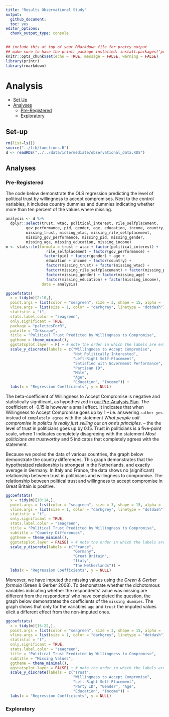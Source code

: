 ```yaml
---
title: "Results Observational Study"
output:
  github_document:
  toc: yes
editor_options: 
  chunk_output_type: console
---
```


```r
## include this at top of your RMarkdown file for pretty output
## make sure to have the printr package installed: install.packages('printr')
knitr::opts_chunk$set(echo = TRUE, message = FALSE, warning = FALSE)
library(printr)
library(rmarkdown)
```
# Analysis
- [Set Up](#set-up)
- [Analyses](#analysis)
  - [Pre-Registered](#pre-registered)
  - [Exploratory](#exploratory)

## Set-up
```r
rm(list=ls())
source("../lib/functions.R")
d <- readRDS("../../data/intermediate/observational_data.RDS")
```

## Analyses

### Pre-Registered
The code below demonstrate the OLS regression predicting the level of political trust by willingness to accept compromises.
Next to the control variables, it includes country dummies and dummies indicating whether more than ten percent of the values where missing.

```r
analysis <- d %>%
  dplyr::select(trust, wtac, political_interest, rile_selfplacement,
         gov_performance, pid, gender, age, education, income, country,
         missing_trust, missing_wtac, missing_rile_selfplacement,
         missing_gov_performance, missing_pid, missing_gender, 
         missing_age, missing_education, missing_income) 
m <- stats::lm(formula = trust ~ wtac + factor(political_interest) +
                  rile_selfplacement + factor(gov_performance) + 
                 factor(pid) + factor(gender) + age +
                  education + income + factor(country) + 
                  factor(missing_trust) + factor(missing_wtac) +
                  factor(missing_rile_selfplacement) + factor(missing_pid) +
                  factor(missing_gender) + factor(missing_age) + 
                  factor(missing_education) + factor(missing_income),
                data = analysis)
```

```r
ggcoefstats(
  x = tidy(m)[2:10,],
  point.args = list(color = "seagreen", size = 3, shape = 15, alpha = .75),
  vline.args = list(size = 1, color = "darkgrey", linetype = "dotdash"),
  statistic = "t",
  stats.label.color = "seagreen",
  only.significant = TRUE,
  package = "palettesForR",
  palette = "Inkscape",
  title = "Political Trust Predicted by Willingness to Compromise",
  ggtheme = theme_minimal(),
  ggstatsplot.layer = F) + # note the order in which the labels are entered
  scale_y_discrete(labels = c("Willingness to Accept Compromise", 
                              "Not Politically Interested", 
                              "Left-Right Self-Placement",
                              "Satisfied with Government Performance",
                              "Partisan ID",
                              "Male",
                              "Age",
                              "Education", "Income")) +
  labs(x = "Regression Coefficients", y = NULL) 
```

The beta-coefficient of Willingness to Accept Compromise is negative and statistically significant, as hypothesized in [our Pre-Analysis Plan](https://osf.io/h29j3).
The coefficient of -0.15 is however a small effect. 
It indicates that when Willingness to Accept Compromise goes up by 1 -- i.e. answering `rather yes` instead of `completely agree` with the statement _What people call compromise in politics is really just selling out on one's principles._ -- the the level of trust in politicians goes up by 0.15.
Trust in politicians is a five-point scale, where 1 indicates completely disagreeing with the statement _Most politicians are trustworthy_ and 5 indicates that completely agrees with the statement.

Because we pooled the data of various countries, the graph below demonstrate the country differences. 
This graph demonstrates that the hypothesized relationship is strongest in the Netherlands, and exactly average in Germany.
In Italy and France, the data shows no (significant) relationship between trust in politicians and willingness to compromise.
The relationship between political trust and willingness to accept compromise in Great Britain is positive.

```r
ggcoefstats(
  x = tidy(m)[10:14,],
  point.args = list(color = "seagreen", size = 3, shape = 15, alpha = .75),
  vline.args = list(size = 1, color = "darkgrey", linetype = "dotdash"),
  statistic = "t",
  only.significant = TRUE,
  stats.label.color = "seagreen",
  title = "Political Trust Predicted by Willingness to Compromise",
  subtitle = "Country Differences",
  ggtheme = theme_minimal(),
  ggstatsplot.layer = FALSE) + # note the order in which the labels are entered
  scale_y_discrete(labels = c("France", 
                              "Germany", 
                              "Great Britain",
                              "Italy",
                              "The Netherlands")) +
  labs(x = "Regression Coefficients", y = NULL)
```

Moreover, we have imputed the missing values using the _Green \& Gerber formula_ (Green \& Gerber 2008). 
To demonstrate whether the dichotomous variables indicating whether the respondents' value was missing are different from the respondents' who have completed the question, the graph below demonstrates the coefficients of the `missing dummies`.
The graph shows that only for the variables `age` and `trust` the imputed values elicit a different effect from the non-imputed ones. 

```r
ggcoefstats(
  x = tidy(m)[15:22,],
  point.args = list(color = "seagreen", size = 3, shape = 15, alpha = .75),
  vline.args = list(size = 1, color = "darkgrey", linetype = "dotdash"),
  statistic = "t",
  only.significant = TRUE,
  stats.label.color = "seagreen",
  title = "Political Trust Predicted by Willingness to Compromise",
  subtitle = "Missing Values",
  ggtheme = theme_minimal(),
  ggstatsplot.layer = FALSE) + # note the order in which the labels are entered
  scale_y_discrete(labels = c("Trust", 
                              "Willingness to Accept Compromise", 
                              "Left-Right Self-Placement",
                              "Party ID", "Gender", "Age",
                              "Education", "Income")) +
  labs(x = "Regression Coefficients", y = NULL)

```

### Exploratory